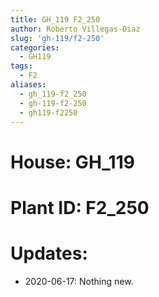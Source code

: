 ```yaml
---
title: GH_119 F2_250
author: Roberto Villegas-Diaz
slug: 'gh-119/f2-250'
categories:
  - GH119
tags:
  - F2
aliases:
  - gh_119-f2_250
  - gh-119-f2-250
  - gh119-f2250
---
```


# **House**: GH_119
# **Plant ID**: F2_250
# **Updates**: 
 - 2020-06-17: Nothing new.
